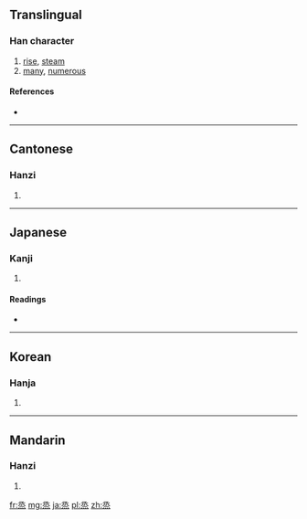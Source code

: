 ==Translingual==

===Han character===
{{Han char|rn=86|rad=火|as=06|sn=10|four=1733<sub>1</sub>|canj=弓水一火 (NEMF)}}

# [[rise]], [[steam]]
# [[many]], [[numerous]]

====References====
* {{Han ref|kx=0671.010|dkj=19019|dj=1080.020|hdz=32202.070|uh=70DD|ud=28893|bh=D26D|bd=53869}}

----

==Cantonese==

===Hanzi===
{{yue-hanzi|jyut=|y=jing1}}

# {{defn|lang=yue|sort=火06}}

----

==Japanese==

===Kanji===
{{ja-kanji|grade=|rs=火06}}

# {{defn|lang=ja|sort=火06}}

====Readings====
* {{ja-readings|on=[[じょう]] (jō), [[しょう]] (shō)|kun=[[むす]] (musu), [[もろもろ]] (moromoro)}}

----

==Korean==

===Hanja===
{{ko-hanja|hangeul=증|eumhun=|rv=jeung|mr=chŭng|y=cung}}

# {{defn|lang=ko|sort=火06}}

----

==Mandarin==

===Hanzi===
{{cmn-hanzi|pin=[[yīn]] ([[yin1]]), [[zhēng]] ([[zheng1]])|wg=yin<sup>1</sup>, cheng<sup>1</sup>}}

# {{defn|lang=cmn|sort=火06}}

[[fr:烝]]
[[mg:烝]]
[[ja:烝]]
[[pl:烝]]
[[zh:烝]]